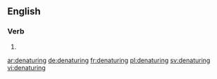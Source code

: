 ==English==

===Verb===
{{head|en}}

# {{present participle of|denature}}

[[ar:denaturing]]
[[de:denaturing]]
[[fr:denaturing]]
[[pl:denaturing]]
[[sv:denaturing]]
[[vi:denaturing]]